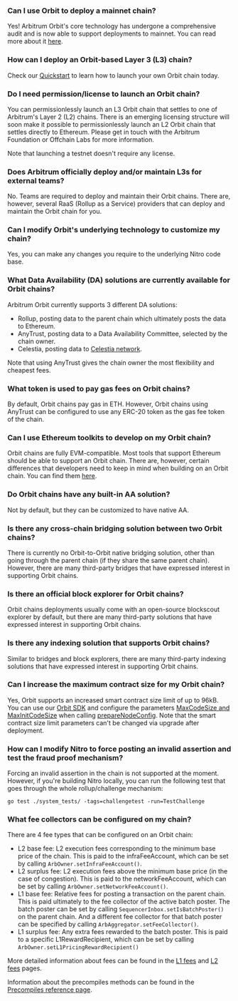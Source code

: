 ### Can I use Orbit to deploy a mainnet chain?
<p>
Yes! Arbitrum Orbit's core technology has undergone a comprehensive audit and is now able to support deployments to mainnet. You can read more about it <a href="https://docs.arbitrum.io/launch-orbit-chain/concepts/public-preview-expectations#arbitrum-orbit-is-mainnet-ready-but-deploy-to-testnet-first">here</a>.
</p>

<p>

</p>


### How can I deploy an Orbit-based Layer 3 (L3) chain?
<p>
Check our <a href="https://docs.arbitrum.io/launch-orbit-chain/orbit-quickstart">Quickstart</a> to learn how to launch your own Orbit chain today.
</p>

<p>

</p>


### Do I need permission/license to launch an Orbit chain?
<p>
You can permissionlessly launch an L3 Orbit chain that settles to one of Arbitrum's Layer 2 (L2) chains. There is an emerging licensing structure will soon make it possible to permissionlessly launch an L2 Orbit chain that settles directly to Ethereum. Please get in touch with the Arbitrum Foundation or Offchain Labs for more information.
</p>

<p>
Note that launching a testnet doesn't require any license.
</p>

<p>

</p>


### Does Arbitrum officially deploy and/or maintain L3s for external teams?
<p>
No. Teams are required to deploy and maintain their Orbit chains. There are, however, several RaaS (Rollup as a Service) providers that can deploy and maintain the Orbit chain for you.
</p>

<p>

</p>


### Can I modify Orbit's underlying technology to customize my chain?
<p>
Yes, you can make any changes you require to the underlying Nitro code base.
</p>

<p>

</p>


### What Data Availability (DA) solutions are currently available for Orbit chains?
<p>
Arbitrum Orbit currently supports 3 different DA solutions:
</p>

<ul>
<li>Rollup, posting data to the parent chain which ultimately posts the data to Ethereum.</li>
<li>AnyTrust, posting data to a Data Availability Committee, selected by the chain owner.</li>
<li>Celestia, posting data to <a href="https://blog.celestia.org/celestia-is-first-modular-data-availability-network-to-integrate-with-arbitrum-orbit/">Celestia network</a>.</li>
</ul>
<p>
Note that using AnyTrust gives the chain owner the most flexibility and cheapest fees.
</p>

<p>

</p>


### What token is used to pay gas fees on Orbit chains?
<p>
By default, Orbit chains pay gas in ETH. However, Orbit chains using AnyTrust can be configured to use any ERC-20 token as the gas fee token of the chain.
</p>

<p>

</p>


### Can I use Ethereum toolkits to develop on my Orbit chain?
<p>
Orbit chains are fully EVM-compatible. Most tools that support Ethereum should be able to support an Orbit chain. There are, however, certain differences that developers need to keep in mind when building on an Orbit chain. You can find them <a href="https://docs.arbitrum.io/for-devs/concepts/differences-between-arbitrum-ethereum/overview">here</a>.
</p>

<p>

</p>


### Do Orbit chains have any built-in AA solution?
<p>
Not by default, but they can be customized to have native AA.
</p>


### Is there any cross-chain bridging solution between two Orbit chains?
<p>
There is currently no Orbit-to-Orbit native bridging solution, other than going through the parent chain (if they share the same parent chain). However, there are many third-party bridges that have expressed interest in supporting Orbit chains.
</p>

<p>

</p>


### Is there an official block explorer for Orbit chains?
<p>
Orbit chains deployments usually come with an open-source blockscout explorer by default, but there are many third-party solutions that have expressed interest in supporting Orbit chains.
</p>

<p>

</p>


### Is there any indexing solution that supports Orbit chains?
<p>
Similar to bridges and block explorers, there are many third-party indexing solutions that have expressed interest in supporting Orbit chains.
</p>

<p>

</p>


### Can I increase the maximum contract size for my Orbit chain?
<p>
Yes, Orbit supports an increased smart contract size limit of up to 96kB. You can use our <a href="https://github.com/OffchainLabs/arbitrum-orbit-sdk">Orbit SDK</a> and configure the parameters <a href="https://github.com/OffchainLabs/arbitrum-orbit-sdk/blob/main/src/prepareChainConfig.ts#L29">MaxCodeSize and MaxInitCodeSize</a> when calling <a href="https://github.com/OffchainLabs/arbitrum-orbit-sdk/blob/main/examples/prepare-node-config/index.ts#L43">prepareNodeConfig</a>. Note that the smart contract size limit parameters can't be changed via upgrade after deployment.
</p>

<p>

</p>


### How can I modify Nitro to force posting an invalid assertion and test the fraud proof mechanism?
<p>
Forcing an invalid assertion in the chain is not supported at the moment. However, if you're building Nitro locally, you can run the following test that goes through the whole rollup/challenge mechanism:
</p>

```shell
go test ./system_tests/ -tags=challengetest -run=TestChallenge

```
<p>

</p>


### What fee collectors can be configured on my chain?
<p>
There are 4 fee types that can be configured on an Orbit chain:
</p>

<ul>
<li>L2 base fee: L2 execution fees corresponding to the minimum base price of the chain. This is paid to the infraFeeAccount, which can be set by calling <code>ArbOwner.setInfraFeeAccount()</code>.</li>
<li>L2 surplus fee: L2 execution fees above the minimum base price (in the case of congestion). This is paid to the networkFeeAccount, which can be set by calling <code>ArbOwner.setNetworkFeeAccount()</code>.</li>
<li>L1 base fee: Relative fees for posting a transaction on the parent chain. This is paid ultimately to the fee collector of the active batch poster. The batch poster can be set by calling <code>SequencerInbox.setIsBatchPoster()</code> on the parent chain. And a different fee collector for that batch poster can be specified by calling <code>ArbAggregator.setFeeCollector()</code>.</li>
<li>L1 surplus fee: Any extra fees rewarded to the batch poster. This is paid to a specific L1RewardRecipient, which can be set by calling <code>ArbOwner.setL1PricingRewardRecipient()</code></li>
</ul>
<p>
More detailed information about fees can be found in the <a href="https://docs.arbitrum.io/arbos/l1-pricing">L1 fees</a> and <a href="https://docs.arbitrum.io/arbos/gas">L2 fees</a> pages.
</p>

<p>
Information about the precompiles methods can be found in the <a href="https://docs.arbitrum.io/build-decentralized-apps/precompiles/reference">Precompiles reference page</a>.
</p>

